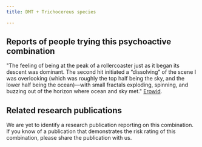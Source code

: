 ---
title: DMT + Trichocereus species

---

## Reports of people trying this psychoactive combination

"The feeling of being at the peak of a rollercoaster just as it began its descent was dominant. The second hit initiated a “dissolving” of the scene I was overlooking (which was roughly the top half being the sky, and the lower half being the ocean)—with small fractals exploding, spinning, and buzzing out of the horizon where ocean and sky met." [Erowid](https://erowid.org/experiences/exp.php?ID=89948).


## Related research publications

We are yet to identify a research publication reporting on this combination. If you know of a publication that demonstrates the risk rating of this combination, please share the publication with us.



